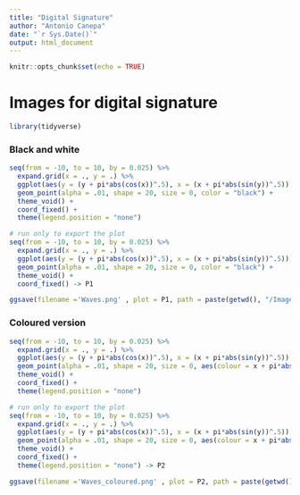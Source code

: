 ```yaml
---
title: "Digital Signature"
author: "Antonio Canepa"
date: "`r Sys.Date()`"
output: html_document
---
```


```r
knitr::opts_chunk$set(echo = TRUE)
```

# Images for digital signature

```r
library(tidyverse)
```

### Black and white

```r
seq(from = -10, to = 10, by = 0.025) %>%
  expand.grid(x = ., y = .) %>%
  ggplot(aes(y = (y + pi*abs(cos(x))^.5), x = (x + pi*abs(sin(y))^.5))) +
  geom_point(alpha = .01, shape = 20, size = 0, color = "black") +
  theme_void() + 
  coord_fixed() +
  theme(legend.position = "none")
```

```r
# run only to export the plot
seq(from = -10, to = 10, by = 0.025) %>%
  expand.grid(x = ., y = .) %>%
  ggplot(aes(y = (y + pi*abs(cos(x))^.5), x = (x + pi*abs(sin(y))^.5))) +
  geom_point(alpha = .01, shape = 20, size = 0, color = "black") +
  theme_void() + 
  coord_fixed() -> P1
```


```r
ggsave(filename ='Waves.png' , plot = P1, path = paste(getwd(), "/Images", sep = ""), scale = , width = 5, height = 5, units = "cm", dpi = 300)
```

### Coloured version
```r
seq(from = -10, to = 10, by = 0.025) %>%
  expand.grid(x = ., y = .) %>%
  ggplot(aes(y = (y + pi*abs(cos(x))^.5), x = (x + pi*abs(sin(y))^.5))) +
  geom_point(alpha = .01, shape = 20, size = 0, aes(colour = x + pi*abs(sin(y)))) +
  theme_void() + 
  coord_fixed() +
  theme(legend.position = "none")
```

```r
# run only to export the plot
seq(from = -10, to = 10, by = 0.025) %>%
  expand.grid(x = ., y = .) %>%
  ggplot(aes(y = (y + pi*abs(cos(x))^.5), x = (x + pi*abs(sin(y))^.5))) +
  geom_point(alpha = .01, shape = 20, size = 0, aes(colour = x + pi*abs(sin(y)))) +
  theme_void() + 
  coord_fixed() +
  theme(legend.position = "none") -> P2
```


```r
ggsave(filename ='Waves_coloured.png' , plot = P2, path = paste(getwd(), "/Images", sep = ""), scale = , width = 5, height = 5, units = "cm", dpi = 300)
```
